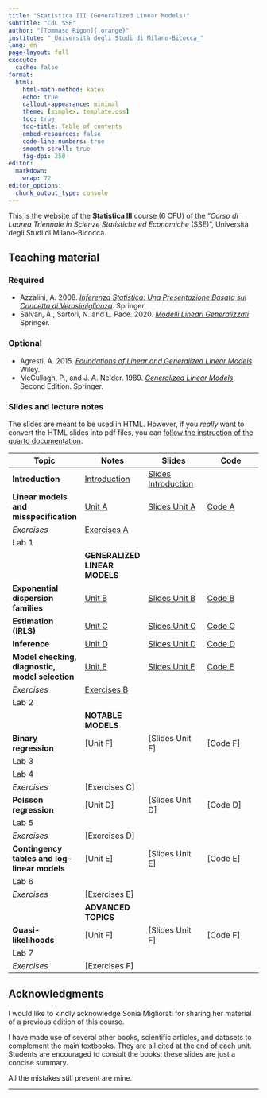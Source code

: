 ```yaml
---
title: "Statistica III (Generalized Linear Models)"
subtitle: "CdL SSE"
author: "[Tommaso Rigon]{.orange}"
institute: "_Università degli Studi di Milano-Bicocca_"
lang: en
page-layout: full
execute:
  cache: false
format:
  html:
    html-math-method: katex
    echo: true
    callout-appearance: minimal
    theme: [simplex, template.css]
    toc: true
    toc-title: Table of contents
    embed-resources: false
    code-line-numbers: true
    smooth-scroll: true
    fig-dpi: 250
editor: 
  markdown: 
    wrap: 72
editor_options: 
  chunk_output_type: console
---
```


This is the website of the **Statistica III** course (6 CFU) of the "*Corso di Laurea Triennale in Scienze Statistiche ed Economiche* (SSE)", Università degli Studi di Milano-Bicocca.

## Teaching material

### Required

- Azzalini, A. 2008. [*Inferenza Statistica: Una Presentazione Basata sul Concetto di Verosimiglianza*](https://link.springer.com/book/9788847001305). Springer
- Salvan, A., Sartori, N. and L. Pace. 2020. [*Modelli Lineari Generalizzati*](https://doi.org/10.1007/978-88-470-3995-7_10). Springer.
    
### Optional 

- Agresti, A. 2015. [*Foundations of Linear and Generalized Linear Models*](https://www.wiley.com/en-us/Foundations+of+Linear+and+Generalized+Linear+Models-p-9781118730034). Wiley.
- McCullagh, P., and J. A. Nelder. 1989. [*Generalized Linear Models*](https://www.taylorfrancis.com/books/mono/10.1201/9780203753736/generalized-linear-models-mccullagh). Second Edition. Springer.

### Slides and lecture notes

The slides are meant to be used in HTML. However, if you *really* want
to convert the HTML slides into pdf files, you can [follow the
instruction of the quarto
documentation](https://quarto.org/docs/presentations/revealjs/presenting.html#print-to-pdf).

| Topic | Notes | Slides | Code |
|-------------------|------------------|------------------|------------------|
| **Introduction** | [Introduction](slides/un_intro.html) | [Slides Introduction](slides/un_intro_slides.html) |  |
| **Linear models and misspecification** | [Unit A](slides/un_A.html) | [Slides Unit A](slides/un_A_slides.html) | [Code A](code/un_A.R) |
| *Exercises* | [Exercises A](exe/exe_A.html) |  |  |
| Lab 1 | | | |
| | **GENERALIZED LINEAR MODELS** | | |
| **Exponential dispersion families** | [Unit B](slides/un_B.html) | [Slides Unit B](slides/un_B_slides.html)| [Code B](code/un_B.R) |
| **Estimation (IRLS)** | [Unit C](slides/un_C.html) | [Slides Unit C](slides/un_B_slides.html)| [Code C](code/un_B.R) |
| **Inference** | [Unit D](slides/un_B.html) | [Slides Unit D](slides/un_B_slides.html)| [Code D](code/un_D.R) |
| **Model checking, diagnostic, model selection** | [Unit E](slides/un_E.html) | [Slides Unit E](slides/un_B_slides.html)| [Code E](code/un_E.R) |
| *Exercises* | [Exercises B](exe/exe_B.html) |  |  |
| Lab 2 | | | |
| | **NOTABLE MODELS** | | |
| **Binary regression** | [Unit F] | [Slides Unit F] | [Code F] |
| Lab 3 | | | |
| Lab 4 | | | |
| *Exercises* | [Exercises C] |  |  |
| **Poisson regression** | [Unit D] | [Slides Unit D] | [Code D] |
| Lab 5 | | | |
| *Exercises* | [Exercises D] |  |  |
| **Contingency tables and log-linear models** | [Unit E] | [Slides Unit E] | [Code E] |
| Lab 6 | | | |
| *Exercises* | [Exercises E] |  |  |
| | **ADVANCED TOPICS** | | |
| **Quasi-likelihoods** | [Unit F] | [Slides Unit F] | [Code F] |
| Lab 7 | | | |
| *Exercises* | [Exercises F] |  |  |

<!-- ## Exam -->

<!-- #### Mock exam -->

<!-- An example of written examination is provided at [this link](exe/exe_exam.html).  -->

<!-- ## Prerequisites -->

<!-- Knowledge of the topics (i) linear algebra, (ii) linear models is highly recommended. -->

<!-- Knowledge of topics covered in the courses Probability and Statistics M -->

<!-- and Advanced Statistics M is also highly recommended. -->

## Acknowledgments

I would like to kindly acknowledge Sonia Migliorati for sharing her material of a previous edition of this course. 

I have made use of several other books, scientific articles, and
datasets to complement the main textbooks. They are all cited at the end
of each unit. Students are encouraged to consult the books: these slides
are just a concise summary.

All the mistakes still present are mine.

------------------------------------------------------------------------
